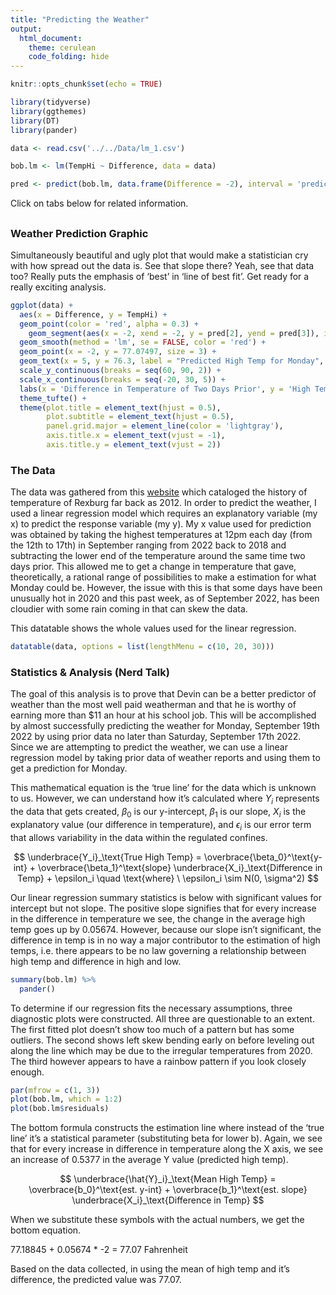 ---
title: "Predicting the Weather"
output: 
  html_document:
    theme: cerulean
    code_folding: hide
---

```{r setup, include=FALSE}
knitr::opts_chunk$set(echo = TRUE)
```

```{r include=FALSE}

library(tidyverse)
library(ggthemes)
library(DT)
library(pander)

data <- read.csv('../../Data/lm_1.csv')

bob.lm <- lm(TempHi ~ Difference, data = data)

pred <- predict(bob.lm, data.frame(Difference = -2), interval = 'prediction')

```

Click on tabs below for related information.

## {.tabset .tabset-pills .tabset-fade}

### Weather Prediction Graphic

Simultaneously beautiful and ugly plot that would make a statistician cry with how spread out the data is. See that slope there? Yeah, see that data too? Really puts the emphasis of 'best' in 'line of best fit'. Get ready for a really exciting analysis.

```{r echo=FALSE, message=FALSE, warning=FALSE}

ggplot(data) +
  aes(x = Difference, y = TempHi) +
  geom_point(color = 'red', alpha = 0.3) +
    geom_segment(aes(x = -2, xend = -2, y = pred[2], yend = pred[3]), inherit.aes = FALSE, lwd = 3, color = "hotpink", alpha = 0.5) + 
  geom_smooth(method = 'lm', se = FALSE, color = 'red') +
  geom_point(x = -2, y = 77.07497, size = 3) +
  geom_text(x = 5, y = 76.3, label = "Predicted High Temp for Monday", size = 3) +
  scale_y_continuous(breaks = seq(60, 90, 2)) +
  scale_x_continuous(breaks = seq(-20, 30, 5)) +
  labs(x = 'Difference in Temperature of Two Days Prior', y = 'High Temperature in Fahrenheit', title = 'High Temperatures and Their Change', subtitle = 'Rexburg, ID September 2022') +
  theme_tufte() +
  theme(plot.title = element_text(hjust = 0.5),
        plot.subtitle = element_text(hjust = 0.5),
        panel.grid.major = element_line(color = 'lightgray'),
        axis.title.x = element_text(vjust = -1),
        axis.title.y = element_text(vjust = 2))

```

### The Data

The data was gathered from this [website](https://www.timeanddate.com/weather/@5605242/historic?month=1&year=2022) which cataloged the history of temperature of Rexburg far back as 2012. In order to predict the weather, I used a linear regression model which requires an explanatory variable (my x) to predict the response variable (my y). My x value used for prediction was obtained by taking the highest temperatures at 12pm each day (from the 12th to 17th) in September ranging from 2022 back to 2018 and subtracting the lower end of the temperature around the same time two days prior. This allowed me to get a change in temperature that gave, theoretically, a rational range of possibilities to make a estimation for what Monday could be. However, the issue with this is that some days have been unusually hot in 2020 and this past week, as of September 2022, has been cloudier with some rain coming in that can skew the data.

This datatable shows the whole values used for the linear regression.

```{r}

datatable(data, options = list(lengthMenu = c(10, 20, 30)))

```

### Statistics & Analysis (Nerd Talk)

The goal of this analysis is to prove that Devin can be a better predictor of weather than the most well paid weatherman and that he is worthy of earning more than $11 an hour at his school job. This will be accomplished by almost successfully predicting the weather for Monday, September 19th 2022 by using prior data no later than Saturday, September 17th 2022. Since we are attempting to predict the weather, we can use a linear regression model by taking prior data of weather reports and using them to get a prediction for Monday.

This mathematical equation is the 'true line' for the data which is unknown to us. However, we can understand how it's calculated where $Y_i$ represents the data that gets created, $\beta_0$ is our y-intercept, $\beta_1$ is our slope, $X_i$ is the explanatory value (our difference in temperature), and $\epsilon_i$ is our error term that allows variability in the data within the regulated confines.

$$
  \underbrace{Y_i}_\text{True High Temp} = \overbrace{\beta_0}^\text{y-int} + \overbrace{\beta_1}^\text{slope} \underbrace{X_i}_\text{Difference in Temp} + \epsilon_i \quad \text{where} \ \epsilon_i \sim N(0, \sigma^2)
$$

Our linear regression summary statistics is below with significant values for intercept but not slope. The positive slope signifies that for every increase in the difference in temperature we see, the change in the average high temp goes up by 0.05674. However, because our slope isn't significant, the difference in temp is in no way a major contributor to the estimation of high temps, i.e. there appears to be no law governing a relationship between high temp and difference in high and low.

```{r}

summary(bob.lm) %>%
  pander()

```

To determine if our regression fits the necessary assumptions, three diagnostic plots were constructed. All three are questionable to an extent. The first fitted plot doesn't show too much of a pattern but has some outliers. The second shows left skew bending early on before leveling out along the line which may be due to the irregular temperatures from 2020. The third however appears to have a rainbow pattern if you look closely enough.

```{r}

par(mfrow = c(1, 3))
plot(bob.lm, which = 1:2)
plot(bob.lm$residuals)

```

The bottom formula constructs the estimation line where instead of the 'true line' it's a statistical parameter (substituting beta for lower b). Again, we see that for every increase in difference in temperature along the X axis, we see an increase of 0.5377 in the average Y value (predicted high temp).

$$
  \underbrace{\hat{Y}_i}_\text{Mean High Temp} = \overbrace{b_0}^\text{est. y-int} + \overbrace{b_1}^\text{est. slope} \underbrace{X_i}_\text{Difference in Temp}
$$

When we substitute these symbols with the actual numbers, we get the bottom equation.

77.18845 + 0.05674 * -2 = 77.07 Fahrenheit

Based on the data collected, in using the mean of high temp and it's difference, the predicted value was 77.07.

##